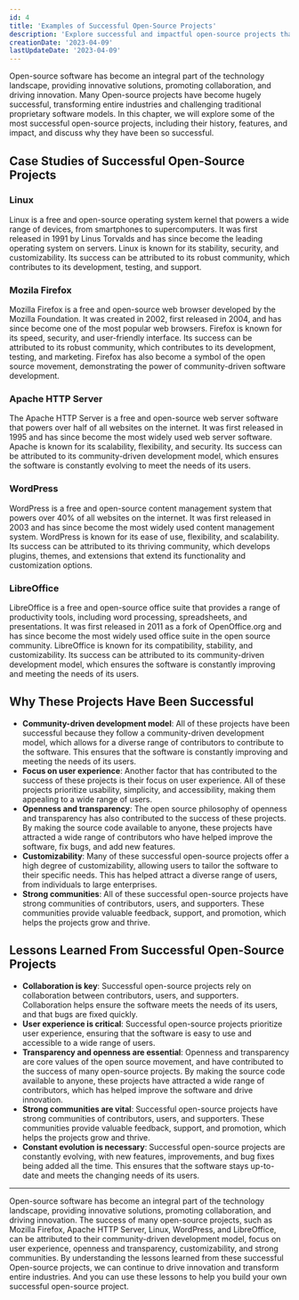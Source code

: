 ```yaml
---
id: 4
title: 'Examples of Successful Open-Source Projects'
description: 'Explore successful and impactful open-source projects that transformed industries and challenged proprietary models. Discover their history, features, and impact. Join the movement!'
creationDate: '2023-04-09'
lastUpdateDate: '2023-04-09'
---
```

<p class="lead">Open-source software has become an integral part of the technology landscape, providing innovative solutions, promoting collaboration, and driving innovation. Many Open-source projects have become hugely successful, transforming entire industries and challenging traditional proprietary software models. In this chapter, we will explore some of the most successful open-source projects, including their history, features, and impact, and discuss why they have been so successful.</p>

## Case Studies of Successful Open-Source Projects
### Linux
          
Linux is a free and open-source operating system kernel that powers a wide range of devices, from smartphones to supercomputers. It was first released in 1991 by Linus Torvalds and has since become the leading operating system on servers. Linux is known for its stability, security, and customizability. Its success can be attributed to its robust community, which contributes to its development, testing, and support.

### Mozila Firefox
          
Mozilla Firefox is a free and open-source web browser developed by the Mozilla Foundation. It was created in 2002, first released in 2004, and has since become one of the most popular web browsers. Firefox is known for its speed, security, and user-friendly interface. Its success can be attributed to its robust community, which contributes to its development, testing, and marketing. Firefox has also become a symbol of the open source movement, demonstrating the power of community-driven software development.
          
### Apache HTTP Server
          
The Apache HTTP Server is a free and open-source web server software that powers over half of all websites on the internet. It was first released in 1995 and has since become the most widely used web server software. Apache is known for its scalability, flexibility, and security. Its success can be attributed to its community-driven development model, which ensures the software is constantly evolving to meet the needs of its users.

### WordPress
        
WordPress is a free and open-source content management system that powers over 40% of all websites on the internet. It was first released in 2003 and has since become the most widely used content management system. WordPress is known for its ease of use, flexibility, and scalability. Its success can be attributed to its thriving community, which develops plugins, themes, and extensions that extend its functionality and customization options.
          
### LibreOffice

LibreOffice is a free and open-source office suite that provides a range of productivity tools, including word processing, spreadsheets, and presentations. It was first released in 2011 as a fork of OpenOffice.org and has since become the most widely used office suite in the open source community. LibreOffice is known for its compatibility, stability, and customizability. Its success can be attributed to its community-driven development model, which ensures the software is constantly improving and meeting the needs of its users.

## Why These Projects Have Been Successful

- <strong>Community-driven development model</strong>: All of these projects have been successful because they follow a community-driven development model, which allows for a diverse range of contributors to contribute to the software. This ensures that the software is constantly improving and meeting the needs of its users.
- <strong>Focus on user experience</strong>: Another factor that has contributed to the success of these projects is their focus on user experience. All of these projects prioritize usability, simplicity, and accessibility, making them appealing to a wide range of users.
- <strong>Openness and transparency</strong>: The open source philosophy of openness and transparency has also contributed to the success of these projects. By making the source code available to anyone, these projects have attracted a wide range of contributors who have helped improve the software, fix bugs, and add new features.
- <strong>Customizability</strong>: Many of these successful open-source projects offer a high degree of customizability, allowing users to tailor the software to their specific needs. This has helped attract a diverse range of users, from individuals to large enterprises.
- <strong>Strong communities</strong>: All of these successful open-source projects have strong communities of contributors, users, and supporters. These communities provide valuable feedback, support, and promotion, which helps the projects grow and thrive.

## Lessons Learned From Successful Open-Source Projects
          
- <strong>Collaboration is key</strong>: Successful open-source projects rely on collaboration between contributors, users, and supporters. Collaboration helps ensure the software meets the needs of its users, and that bugs are fixed quickly.              
- <strong>User experience is critical</strong>: Successful open-source projects prioritize user experience, ensuring that the software is easy to use and accessible to a wide range of users.
- <strong>Transparency and openness are essential</strong>: Openness and transparency are core values of the open source movement, and have contributed to the success of many open-source projects. By making the source code available to anyone, these projects have attracted a wide range of contributors, which has helped improve the software and drive innovation.
- <strong>Strong communities are vital</strong>: Successful open-source projects have strong communities of contributors, users, and supporters. These communities provide valuable feedback, support, and promotion, which helps the projects grow and thrive.
- <strong>Constant evolution is necessary</strong>: Successful open-source projects are constantly evolving, with new features, improvements, and bug fixes being added all the time. This ensures that the software stays up-to-date and meets the changing needs of its users.

<hr/>

<p class="lead">Open-source software has become an integral part of the technology landscape, providing innovative solutions, promoting collaboration, and driving innovation. The success of many open-source projects, such as Mozilla Firefox, Apache HTTP Server, Linux, WordPress, and LibreOffice, can be attributed to their community-driven development model, focus on user experience, openness and transparency, customizability, and strong communities. By understanding the lessons learned from these successful Open-source projects, we can continue to drive innovation and transform entire industries. And you can use these lessons to help you build your own successful open-source project.</p>
